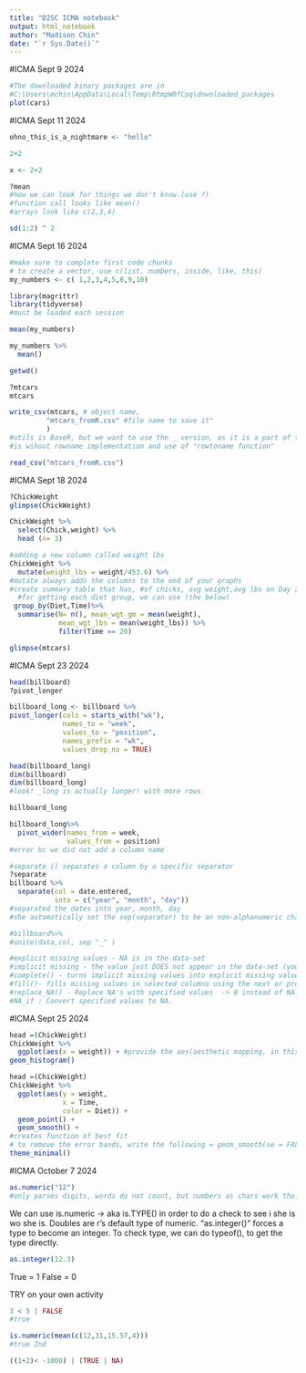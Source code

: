 ```yaml
---
title: "D2SC ICMA notebook"
output: html_notebook
author: "Madison Chin"
date: "`r Sys.Date()`"
---
```


#ICMA Sept 9 2024
```r
#The downloaded binary packages are in
#C:\Users\mchin\AppData\Local\Temp\RtmpW0fCpq\downloaded_packages
plot(cars)
```
#ICMA Sept 11 2024
```r
ohno_this_is_a_nightmare <- "hello"
```
```r
2+2
```
```r
x <- 2+2

```

```r
?mean
#how we can look for things we don't know.(use ?)
#function call looks like mean()
#arrays look like c(2,3,4)
```

```r
sd(1:2) ^ 2
```
#ICMA Sept 16 2024

```r
#make sure to complete first code chunks 
# to create a vector, use c(list, numbers, inside, like, this)
my_numbers <- c( 1,2,3,4,5,8,9,10)
```

```r
library(magrittr)
library(tidyverse)
#must be loaded each session
```

```r
mean(my_numbers)
```
```r
my_numbers %>% 
  mean()
```
```r
getwd()
```

```r
?mtcars
mtcars

```

```r
write_csv(mtcars, # object name, 
         "mtcars_fromR.csv" #file name to save it"
         )
#utils is BaseR, but we want to use the _ version, as it is a part of the tidyverse pkg.
#is wihout rowname implementation and use of "rowtoname function"
```


 
```r
read_csv("mtcars_fromR.csv")

```
#ICMA Sept 18 2024

```r
?ChickWeight
glimpse(ChickWeight)
```
```r

ChickWeight %>%
  select(Chick,weight) %>%
  head (n= 3)
```

```r
#adding a new column called weight lbs
ChickWeight %>%
  mutate(weight_lbs = weight/453.6) %>%
#mutate always adds the columns to the end of your graphs
#create summary table that has, #of chicks, avg weight,avg lbs on Day 20.
  #for getting each diet group, we can use (the below) 
 group_by(Diet,Time)%>%
  summarise(N= n(), mean_wgt_gm = mean(weight),
            mean_wgt_lbs = mean(weight_lbs)) %>%
            filter(Time == 20)
```
```r
glimpse(mtcars)
```
#ICMA Sept 23 2024 
```r
head(billboard)
?pivot_longer
```
```r
billboard_long <- billboard %>%
pivot_longer(cols = starts_with("wk"),
             names_to = "week",
             values_to = "position",
             names_prefix = "wk", 
             values_drop_na = TRUE)
```

```r
head(billboard_long)
dim(billboard)
dim(billboard_long)
#look! _long is actually longer! with more rows
```

```r
billboard_long
```
```r
billboard_long%>%
  pivot_wider(names_from = week,
              values_from = position)
#error bc we did not add a column name
```

```r
#separate () separates a column by a specific separator
?separate
billboard %>%
  separate(col = date.entered, 
           into = c("year", "month", "day"))
#separated the dates into year, month, day
#she automatically set the sep(separator) to be an non-alphanumeric characters

```

```r
#billboard%>%
#unite(data,col, sep "_" )
```
```r
#explicit missing values - NA is in the data-set
#implicit missing - the value just DOES not appear in the data-set (you have to know this data)
#complete() - turns implicit missing values into explicit missing values 
#fill()- fills missing values in selected columns using the next or previous entry. 
#replace_NA() - Replace NA's with specified values  -> 0 instead of NA.
#NA_if : Convert specified values to NA. 
```

#ICMA Sept 25 2024

```r
head =(ChickWeight)
ChickWeight %>%
  ggplot(aes(x = weight)) + #provide the aes(aesthetic mapping, in this case, x-axis only)
geom_histogram()
```
```r
head =(ChickWeight)
ChickWeight %>%
  ggplot(aes(y = weight, 
             x = Time,
             color = Diet)) + 
  geom_point() +
  geom_smooth() +
#creates function of best fit
# to remove the error bands, write the following = geom_smooth(se = FALSE)
theme_minimal()
```
#ICMA October 7 2024

```r
as.numeric("12")
#only parses digits, words do not count, but numbers as chars work tho.
```

We can use is.numeric -> aka is.TYPE() in order to do a check to see i she is wo she is. 
Doubles are r's default type of numeric.
"as.integer()" forces a type to become an integer.
To check type, we can do typeof(), to get the type directly.

```r
as.integer(12.3)
```

True = 1 
False = 0

TRY on your own activity
```r
3 < 5 | FALSE
#true
```
```r
is.numeric(mean(c(12,31,15.57,4)))
#true 2nd
```

```r
((1+2)< -1000) | (TRUE | NA)
```
